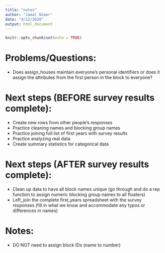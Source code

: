 ```yaml
---
title: "notes"
author: "Jamal Nimer"
date: "4/12/2020"
output: html_document
---
```


```r
knitr::opts_chunk$set(echo = TRUE)
```


# Problems/Questions:
- Does assign_houses maintain everyone's personal identifiers or does it assign the attributes from the first person in the block to everyone?


# Next steps (BEFORE survey results complete):
- Create new rows from other people's responses
- Practice cleaning names and blocking group names
- Practice joining full list of first years with survey results
- Practice analyzing real data 
- Create summary statistics for categorical data

# Next steps (AFTER survey results complete):
- Clean up data to have all block names unique (go through and do a rep function to assign numeric blocking group names to all floaters)
- Left_join the complete first_years spreadsheet with the survey responses (fill in what we know and accommodate any typos or differences in names)

# Notes:
- DO NOT need to assign block IDs (name to number)